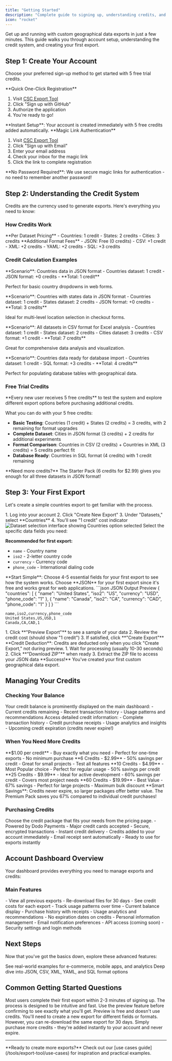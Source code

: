```yaml
---
title: "Getting Started"
description: "Complete guide to signing up, understanding credits, and creating your first custom geographical data export in minutes."
icon: "rocket"
---
```


Get up and running with custom geographical data exports in just a few minutes. This guide walks you through account setup, understanding the credit system, and creating your first export.

## Step 1: Create Your Account

Choose your preferred sign-up method to get started with 5 free trial credits.

<Tabs>
<Tab title="GitHub Sign-Up">
**Quick One-Click Registration**

1. Visit [CSC Export Tool](https://export.countrystatecity.in)
2. Click "Sign up with GitHub"
3. Authorize the application
4. You're ready to go!

<Check>
**Instant Setup**: Your account is created immediately with 5 free credits added automatically.
</Check>
</Tab>

<Tab title="Email Sign-Up">
**Magic Link Authentication**

1. Visit [CSC Export Tool](https://export.countrystatecity.in)
2. Click "Sign up with Email"
3. Enter your email address
4. Check your inbox for the magic link
5. Click the link to complete registration

<Tip>
**No Password Required**: We use secure magic links for authentication - no need to remember another password!
</Tip>
</Tab>
</Tabs>

## Step 2: Understanding the Credit System

Credits are the currency used to generate exports. Here's everything you need to know:

### How Credits Work

<CardGroup cols={2}>
<Card title="Dataset Costs" icon="database">
**Per Dataset Pricing**
- Countries: 1 credit
- States: 2 credits
- Cities: 3 credits
</Card>

<Card title="Format Costs" icon="file-code">
**Additional Format Fees**
- JSON: Free (0 credits)
- CSV: +1 credit
- XML: +2 credits
- YAML: +2 credits
- SQL: +3 credits
</Card>
</CardGroup>

### Credit Calculation Examples

<AccordionGroup>
<Accordion title="Simple Country Export">
**Scenario**: Countries data in JSON format
- Countries dataset: 1 credit
- JSON format: +0 credits
- **Total: 1 credit**

Perfect for basic country dropdowns in web forms.
</Accordion>

<Accordion title="E-commerce Checkout">
**Scenario**: Countries with states data in JSON format
- Countries dataset: 1 credit
- States dataset: 2 credits
- JSON format: +0 credits
- **Total: 3 credits**

Ideal for multi-level location selection in checkout forms.
</Accordion>

<Accordion title="Analytics Dashboard">
**Scenario**: All datasets in CSV format for Excel analysis
- Countries dataset: 1 credit
- States dataset: 2 credits
- Cities dataset: 3 credits
- CSV format: +1 credit
- **Total: 7 credits**

Great for comprehensive data analysis and visualization.
</Accordion>

<Accordion title="Database Migration">
**Scenario**: Countries data ready for database import
- Countries dataset: 1 credit
- SQL format: +3 credits
- **Total: 4 credits**

Perfect for populating database tables with geographical data.
</Accordion>
</AccordionGroup>

### Free Trial Credits

<Info>
**Every new user receives 5 free credits** to test the system and explore different export options before purchasing additional credits.
</Info>

What you can do with your 5 free credits:
- **Basic Testing**: Countries (1 credit) + States (2 credits) = 3 credits, with 2 remaining for format upgrades
- **Complete Dataset**: Cities in JSON format (3 credits) + 2 credits for additional experiments
- **Format Comparison**: Countries in CSV (2 credits) + Countries in XML (3 credits) = 5 credits perfect fit
- **Database Ready**: Countries in SQL format (4 credits) with 1 credit remaining

<Tip>
**Need more credits?** The Starter Pack (6 credits for $2.99) gives you enough for all three datasets in JSON format!
</Tip>

## Step 3: Your First Export

Let's create a simple countries export to get familiar with the process.

<Steps>
<Step title="Select Dataset">
1. Log into your account
2. Click "Create New Export"
3. Under "Datasets," select **Countries**
4. You'll see "1 credit" cost indicator

<Frame>
<img src="/images/export-tool/select-dataset.png" alt="Dataset selection interface showing Countries option selected" />
</Frame>
</Step>

<Step title="Choose Fields">
Select the specific data fields you need:

**Recommended for first export:**
- `name` - Country name
- `iso2` - 2-letter country code
- `currency` - Currency code
- `phone_code` - International dialing code

<Tip>
**Start Simple**: Choose 4-5 essential fields for your first export to see how the system works.
</Tip>
</Step>

<Step title="Select Format">
Choose **JSON** for your first export since it's free and works great for web applications.

<CodeGroup>
```json JSON Output Preview
{
  "countries": [
    {
      "name": "United States",
      "iso2": "US",
      "currency": "USD", 
      "phone_code": "1"
    },
    {
      "name": "Canada",
      "iso2": "CA",
      "currency": "CAD",
      "phone_code": "1"
    }
  ]
}
```

```csv Alternative: CSV Format (+1 credit)
name,iso2,currency,phone_code
United States,US,USD,1
Canada,CA,CAD,1
```
</CodeGroup>
</Step>

<Step title="Preview & Confirm">
1. Click **"Preview Export"** to see a sample of your data
2. Review the credit cost (should show "1 credit")
3. If satisfied, click **"Create Export"**

<Warning>
**Credit Deduction**: Credits are deducted only when you click "Create Export," not during preview.
</Warning>
</Step>

<Step title="Download Your Data">
1. Wait for processing (usually 10-30 seconds)
2. Click **"Download ZIP"** when ready
3. Extract the ZIP file to access your JSON data

<Check>
**Success!** You've created your first custom geographical data export.
</Check>
</Step>
</Steps>

## Managing Your Credits

### Checking Your Balance

<Tabs>
<Tab title="Dashboard View">
Your credit balance is prominently displayed on the main dashboard:
- Current credits remaining
- Recent transaction history  
- Usage patterns and recommendations
</Tab>

<Tab title="Account Page">
Access detailed credit information:
- Complete transaction history
- Credit purchase receipts
- Usage analytics and insights
- Upcoming credit expiration (credits never expire!)
</Tab>
</Tabs>

### When You Need More Credits

<CardGroup cols={2}>
<Card title="Individual Credits" icon="credit-card">
**$1.00 per credit**
- Buy exactly what you need
- Perfect for one-time exports
- No minimum purchase
</Card>

<Card title="Starter Pack" icon="rocket">
**6 Credits - $2.99**
- 50% savings per credit
- Great for small projects  
- Test all features
</Card>

<Card title="Basic Pack" icon="star" color="#22c55e">
**10 Credits - $4.99**
- Most Popular choice
- Perfect for regular usage
- 50% savings per credit
</Card>

<Card title="Standard Pack" icon="chart-line">
**25 Credits - $9.99**
- Ideal for active development
- 60% savings per credit
- Covers most project needs
</Card>

<Card title="Premium Pack" icon="crown" color="#3b82f6">
**60 Credits - $19.99**
- Best Value - 67% savings
- Perfect for large projects
- Maximum bulk discount
</Card>
</CardGroup>

<Tip>
**Smart Savings**: Credits never expire, so larger packages offer better value. The Premium Pack saves you 67% compared to individual credit purchases!
</Tip>

### Purchasing Credits

<Steps>
<Step title="Select Package">
Choose the credit package that fits your needs from the pricing page.
</Step>

<Step title="Secure Payment">
- Powered by Dodo Payments
- Major credit cards accepted
- Secure, encrypted transactions
- Instant credit delivery
</Step>

<Step title="Confirmation">
- Credits added to your account immediately
- Email receipt sent automatically
- Ready to use for exports instantly
</Step>
</Steps>

## Account Dashboard Overview

Your dashboard provides everything you need to manage exports and credits:

### Main Features

<AccordionGroup>
<Accordion title="Export History">
- View all previous exports
- Re-download files for 30 days
- See credit costs for each export
- Track usage patterns over time
</Accordion>

<Accordion title="Credit Management">
- Current balance display
- Purchase history with receipts
- Usage analytics and recommendations
- No expiration dates on credits
</Accordion>

<Accordion title="Account Settings">
- Personal information management
- Email notification preferences
- API access (coming soon)
- Security settings and login methods
</Accordion>
</AccordionGroup>

## Next Steps

Now that you've got the basics down, explore these advanced features:

<CardGroup cols={2}>
<Card title="Explore Use Cases" icon="lightbulb" href="/tools/export-tool/use-cases">
See real-world examples for e-commerce, mobile apps, and analytics
</Card>

<Card title="Learn Export Formats" icon="file-code" href="/tools/export-tool/formats">
Deep dive into JSON, CSV, XML, YAML, and SQL format options
</Card>
</CardGroup>

## Common Getting Started Questions

<AccordionGroup>
<Accordion title="How quickly can I create an export?">
Most users complete their first export within 2-3 minutes of signing up. The process is designed to be intuitive and fast.
</Accordion>

<Accordion title="What if I make a mistake in my export?">
Use the preview feature before confirming to see exactly what you'll get. Preview is free and doesn't use credits.
</Accordion>

<Accordion title="Can I modify an export after creating it?">
You'll need to create a new export for different fields or formats. However, you can re-download the same export for 30 days.
</Accordion>

<Accordion title="What happens if I run out of credits?">
Simply purchase more credits - they're added instantly to your account and never expire.
</Accordion>
</AccordionGroup>

---

<Note>
**Ready to create more exports?** Check out our [use cases guide](/tools/export-tool/use-cases) for inspiration and practical examples.
</Note>
